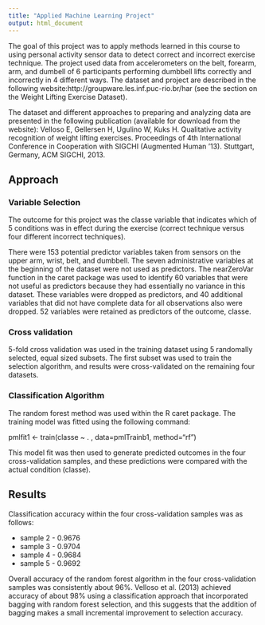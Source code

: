 ```yaml
---
title: "Applied Machine Learning Project"
output: html_document
---
```


The goal of this project was to apply methods learned in this course to using personal activity sensor data to detect correct and incorrect exercise technique. The project used data from accelerometers on the belt, forearm, arm, and dumbell of 6 participants performing dumbbell lifts correctly and incorrectly in 4 different ways. The dataset and project are described in the following website:http://groupware.les.inf.puc-rio.br/har (see the section on the Weight Lifting Exercise Dataset).   

The dataset and different approaches to preparing and analyzing data are presented in the following publication (available for download from the website): Velloso E, Gellersen H, Ugulino W, Kuks H. Qualitative activity recognition of weight lifting exercises. Proceedings of 4th International Conference in Cooperation with SIGCHI (Augmented Human '13). Stuttgart, Germany, ACM SIGCHI, 2013. 

## Approach

### Variable Selection

The outcome for this project was the classe variable that indicates which of 5 conditions was in effect during the exercise (correct technique versus four different incorrect techniques). 

There were 153 potential predictor variables taken from sensors on the upper arm, wrist, belt, and dumbbell. The seven administrative variables at the beginning of the dataset were not used as predictors. The nearZeroVar function in the caret package was used to identify 60 variables that were not useful as predictors because they had essentially no variance in this dataset. These variables were dropped as predictors, and 40 additional variables that did not have complete data for all observations also were dropped. 52 variables were retained as predictors of the outcome, classe.

### Cross validation

5-fold cross validation was used in the training dataset using 5 randomally selected, equal sized subsets. The first subset was used to train the selection algorithm, and results were cross-validated on the remaining four datasets.

### Classification Algorithm

The random forest method was used within the R caret package. The training model was fitted using the following command:

pmlfit1 <- train(classe ~ . , data=pmlTrainb1, method="rf")

This model fit was then used to generate predicted outcomes in the four cross-validation samples, and these predictions were compared with the actual condition (classe).

## Results

Classification accuracy within the four cross-validation samples was as follows:

-   sample 2 - 0.9676
-   sample 3 - 0.9704
-   sample 4 - 0.9684
-   sample 5 - 0.9692

Overall accuracy of the random forest algorithm in the four cross-validation samples was consistently about 96%. Velloso et al. (2013) achieved accuracy of about 98% using a classification approach that incorporated bagging with random forest selection, and this suggests that the addition of bagging makes a small incremental improvement to selection accuracy.






